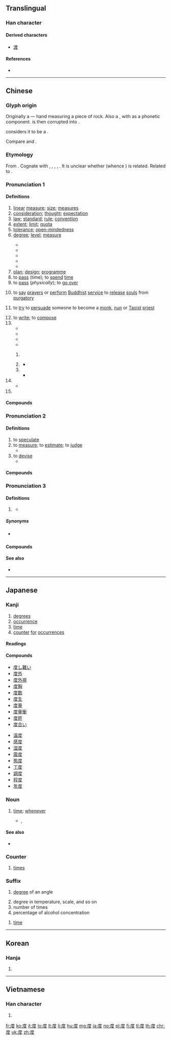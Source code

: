 {{also|廓|席|庶}}
==Translingual==
{{stroke_order|strokes=9}}

===Han character===
{{Han char|rn=53|rad=广|as=06|sn=9|four=00247|canj=ITE|ids=⿸广⿱廿又}}

====Derived characters====
* [[渡]]

====References====
* {{Han ref|kx=0345.260|dkj=09313|dj=0655.150|hdz=20880.060|uh=5EA6|ud=24230|bh=ABD7|bd=43991}}

----

==Chinese==
{{zh-forms}}

===Glyph origin===
{{Han etym}}
Originally a {{Han compound|石|t1=rock|又|t2=hand|ls=ic|nocap=y}} — hand measuring a piece of rock. Also a {{liushu|psc|nocap=y}}, with {{och-l|石}} as a phonetic component. {{lang|zh|石}} is then corrupted into {{lang|zh|⿸广廿}}.

''{{w|Shuowen}}'' considers it to be a {{Han compound|庶|c1=p|又|c2=s|ls=psc|nocap=y}}.

Compare {{och-l|庶}} and {{och-l|席}}.

===Etymology===
From {{inh|zh|sit-pro|*m-twa||handspan}}. Cognate with {{cog|bo|མཐོ||span; span of thumb and middle finger}}, {{cog|my|ထွာ||to measure by a handspan; a quarter yard}}, {{m|my|အထွာ||handspan; quarter yard}}, {{m|my|တွက်||to consider, to reckon; to calculate; to refuse to do things because others would not}}, {{m|my|အတွက်||calculation; because of; for the sake of}}. It is unclear whether {{cog|mkh-pro|*cɗaʔ||span; handspan}} (whence {{cog|mnw|ဍ|tr=daˀ||to measure by spans of thumb and middle finger}}) is related. Related to {{och-l|圖|to plan; to consider; plan; map}}.

===Pronunciation 1===
{{zh-pron
|m=dù
|c=dou6
|h=pfs=thu
|md=dô
|mn=tō͘
|w=3du
|mc=1
|oc=1,1
|cat=v,n,suf,cls,propn
}}

====Definitions====
{{zh-hanzi}}

# [[linear]] [[measure]]; [[size]]; [[measure]]s
# [[consideration]]; [[thought]]; [[expectation]]
# [[law]]; [[standard]]; [[rule]]; [[convention]]
# [[extent]]; [[limit]]; [[quota]]
# [[tolerance]]; [[open-mindedness]]
# [[degree]]; [[level]]; [[measure]] {{gloss|often used to translate English {{m|en|-ness}}, {{m|en|-ity}}}}
#: {{zh-x|深度|depth}}
#* {{zh-x|長度|length}}
#* {{zh-x|亮度|brightness; luminance}}
#* {{zh-x|可信度|reliability; believability}}
#* {{zh-x|色度|color saturation}}
#* {{zh-x|鹽度|salinity}}
# [[plan]]; [[design]]; [[programme]]
# to [[pass]] (time); to [[spend]] [[time]]
# to [[pass]] (''physically''); to [[go over]]
# {{lb|zh|Buddhism}} to [[say]] [[prayer]]s or [[perform]] [[Buddhist]] [[service]] to [[release]] [[soul]]s from [[purgatory]]
# {{lb|zh|religion}} to [[try]] to [[persuade]] someone to become a [[monk]], [[nun]] or [[Taoist]] [[priest]]
# to [[write]]; to [[compose]]
# {{zh-classifier|[[degree]]s}}
#* {{zh-x|旋轉 @90 度|rotate 90 '''degrees'''}}
#* {{zh-x|東經 @120 度|longitude 120'''°''' E}}
#* {{zh-x|絕對.零度|absolute zero}}
#* {{zh-x|攝氏 @20 度|20 '''degrees''' Celsius}}
## {{lb|zh|physics}} {{zh-classifier|[[kilowatt-hour]]}}
## {{lb|zh|ophthalmology}} {{zh-classifier|0.01 [[dioptre]]s}}
##* {{zh-x|近視 300 度|–3.00 '''dioptres'''}}
## {{zh-classifier|[[alcohol]] [[concentration]]|lit=[[percent]]}}
##* {{zh-x|紅酒 酒精 十 幾 度。|Red wine is around 10'''%''' alcohol.}}
# {{zh-classifier|[[event]]s or [[occurrence]]s|lit=[[time]]}}
#* {{zh-x|再度|one more '''time'''}}
# {{surname|lang=zh}}

====Compounds====
{{zh-der|度牒|度過|度荒|度假|度假村|度量|度量衡|度日|度日如年|度數|度外|百度|度小月|安度|加速度|印度法系|密度|合度|度世|光度|工程進度|封建制度|可見度|態度|不度|亮度|度口|屈光度|再度|中度颱風|五花度牒|年金制度|句度|大度汪洋|學位制度|信用額度|大度豁達|夜度娘|專勤制度|化度寺碑|制度|大幅度|交通密度|度假勝地|度脫|夜度資|制度化|態度嚴肅|態度冷靜|強度|冷度|彎度|低度|度詞|恢廓大度|恢宏大度|志度|器度|典章制度|徵兵制度|光度計|中度|彩度|寬度|光陰虛度|彈性限度|弧度|廣度|康白度|度量器|度越|度蜜月|度歲|度晬|度日如歲|度器|度命|幾度春風|年度預算|年度|平均溫度|幅度|常度|一度|局度|大度|律度|居住密度|八旗制度|國度|尺度|三度空間|寬洪大度|佃租制度|密度指數|伯克制度|印度哲學|剃度|安全速度|宇宙速度|季度|八度音程|印度半島|共審制度|力度|印度黃檀|大智度論|大度包容|二度梅|印度河|初度|寬仁大度|坡度|印度教|地震強度|均權制度|厚度|則度|事業年度|印度綢|印度|分度規|刻度|光潔度|印度洋|印度支那|度籙|度支|中緯度|化度|度曲|君子風度|剛度|前度劉郎|四度空間|丰度|共度|井田制度|六度|家庭制度|二度燒傷|保結制度|低緯度|打知名度|權度|無度|曠度|準確度|會簽制度|當世才度|瞬時速度|極限強度|溼度|教育程度|氣度|特惠制度|濟度|灰度等級|揮霍無度|救度|梅開二度|曠世之度|明度|比度|溫度計|法度嚴明|格度|盟旗制度|法度|照度|暗度陳倉|會計年度|知名度|烈度|穩定度|穠纖合度|程度|溫度|禮度|波浪銳度|硬度|津貼制度|私度|相對溼度|滅度|用度|發燒度|發光度|溼度計|社會制度|生活態度|疲乏強度|王度|泰勒制度|教育制度|深度報導|濃度|父系制度|東印度|深度|涅槃罪度|極度|溫度表|斜度|氣壓梯度|春風一度|正法直度|歡度|曲度|民主制度|普度眾生|母系制度|普度|敏感度|斜度標|飽和溼度|額度|絕對溼度|絕對零度|震度|脫離速度|節度使|金針度人|酋長制度|高緯度|酸鹼度|能見度|領導制度|高度計|驕奢無度|難度|置之度外|貪墨敗度|荒淫無度|襟度|過度|虛度|纖穠中度|純度|體度|角度|輕度|限度|精密度|規度|長度|經緯度|薦度|粒度|適度|農奴制度|跨度|黏度|豁略大度|鹽度|觀審制度|經度|自度曲|高難度|高識遠度|高度|聽證制度|節度|飽和度|風度翩翩|風度|精度|響度|韻度|調度|靈敏度|電流強度|電度表|首度|輕度颱風|警察制度|絕對溫度|鍊度|豁達大度|配給制度|超度|逸度|速度|透明度|角速度|輪作制度|軌度|進度|調度場|苟且自度|象度|調度室|西印度|觀護制度|隱度|莊園制度|置諸度外|緯度|絕對高度}}

===Pronunciation 2===
{{zh-pron
|m=duó,duò,2nb=Taiwan
|c=dok6,dou6
|md=dŏk
|mn=tō͘/to̍k
|w=5doq
|mc=2
|oc=2,2
|cat=v
}}

====Definitions====
{{zh-hanzi}}

# to [[speculate]]
# to [[measure]]; to [[estimate]]; to [[judge]]
#* {{zh-x|用 把 尺{cek3} 度{dok6} 下{haa5}|'''measure''' with a ruler|C}}
# to [[devise]]
#* {{zh-x|度{dok6} 橋{kiu4-2}|'''devise''' a smart idea|C}}

====Compounds====
{{zh-der|fold=1|量度|度量|以己度人|度長絜大|審時度勢|審己度人|意度|想度|審度|忖度|度德量力|參度|圖度|品度|卜度|揆度|揣度|揆情度理|測度|料度|猜度|推度|臆度|籌度|落度|隨時度勢|量時度力|評度|裁度|自度}}

===Pronunciation 3===
{{zh-forms|alt=*道}}
{{zh-pron
|c=dou6
|cat=part
}}

====Definitions====
{{zh-hanzi}}

# {{lb|zh|Cantonese}} {{n-g|Used to indicate location of something.}}
#* {{zh-x|唔通 我 留 咗 條 鎖匙{si4} 喺 架 車 度？|Can it be that I left the key '''in''' the car?|C}}

=====Synonyms=====
* {{q|dated}} {{zh-l|處|syu3}}

====Compounds====
{{zh-der|fold=1|邊度|呢度|喺度|度度|嗰度}}

====See also====
* {{zh-l|裡}}

----

==Japanese==

===Kanji===
{{ja-kanji|grade=3|rs=广06}}

# [[degrees]]
# [[occurrence]]
# [[time]]
# [[counter]] [[for]] [[occurrences]]

====Readings====
{{ja-readings|goon=[[ど]] (do), [[だく]] (daku)|kanon=[[と]] (to), [[たく]] (taku)|kun=[[たび]] (tabi), [[はかる]] (hakaru), [[めもり]] (memori)}}

====Compounds====
{{top2}}
* [[度し難い]]
* [[度外]]
* [[度外視]]
* [[度胸]]
* [[度数]]
* [[度生]]
* [[度量]]
* [[度量衡]]
* [[度肝]]
* [[度合い]]
{{mid2}}
* [[温度]]
* [[感度]]
* [[湿度]]
* [[震度]]
* [[態度]]
* [[丁度]]
* [[調度]]
* [[程度]]
* [[年度]]
{{bottom}}

===Noun===
{{ja-noun|たび}}

# [[time]]; [[whenever]]
#* {{w|ja:DECO*27|DECO*27}}, {{lang|ja|相愛性理論}}
#*: {{ja-usex|「好きだよ」と言う'''度'''に増える「好き」の気持ちは<br>きっと僕が死ぬまで伝えきれないけど|「^すき だ よ」 と いう '''たび''' に ふえる 「すき」 の きもち は <br>きっと ぼく が しぬ まで つたえきれない けど|Although even until I die I definitely cannot express enough my feelings of "like" that increase '''when''' you say "I like you"}} 

====See also====
* {{ja-r|時|とき}}

===Counter===
{{ja-pos|たび|counter}}

# [[time]]s

===Suffix===
{{ja-pos|ど|suffix}}

# {{lb|ja|geometry|sort=と'}} [[degree]] of an angle
# degree in temperature, scale, and so on
# number of times
# percentage of alcohol concentration

{{ja-pos|たび|suffix}}

# [[time]]

----

==Korean==

===Hanja===
{{ko-hanja|hangeul=[[도]], [[탁]]|rv=do, tak|mr=to, t'ak}}

# {{defn|lang=ko|sort=广06}}

----

==Vietnamese==

===Han character===
{{vi-hantu|[[độ]], [[dạc]], [[đác]], [[đạc]], [[đọ]], [[đủ]], [[đù]], [[dác]], [[đo]], [[đồ]], [[đợ]]|rs=广06}}

# {{defn|lang=vi|sort=广06}}

[[fr:度]]
[[ko:度]]
[[it:度]]
[[lo:度]]
[[lt:度]]
[[li:度]]
[[hu:度]]
[[mg:度]]
[[ja:度]]
[[no:度]]
[[pl:度]]
[[fi:度]]
[[tl:度]]
[[th:度]]
[[chr:度]]
[[uk:度]]
[[zh:度]]